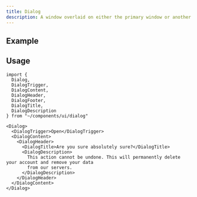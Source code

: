 ```yaml
---
title: Dialog
description: A window overlaid on either the primary window or another dialog window, rendering the content underneath inert.
---
```



## Example

<DialogDemo client:load />

## Usage

```tsx
import {
  Dialog,
  DialogTrigger,
  DialogContent,
  DialogHeader,
  DialogFooter,
  DialogTitle,
  DialogDescription
} from "~/components/ui/dialog"
```

```tsx
<Dialog>
  <DialogTrigger>Open</DialogTrigger>
  <DialogContent>
    <DialogHeader>
      <DialogTitle>Are you sure absolutely sure?</DialogTitle>
      <DialogDescription>
        This action cannot be undone. This will permanently delete your account and remove your data
        from our servers.
      </DialogDescription>
    </DialogHeader>
  </DialogContent>
</Dialog>
```
